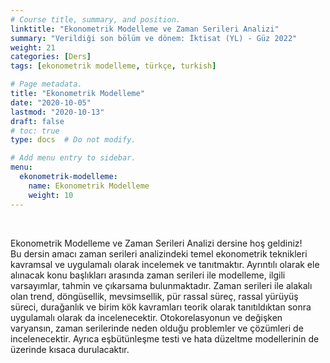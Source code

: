 ```yaml
---
# Course title, summary, and position.
linktitle: "Ekonometrik Modelleme ve Zaman Serileri Analizi"
summary: "Verildiği son bölüm ve dönem: İktisat (YL) - Güz 2022"
weight: 21
categories: [Ders]
tags: [ekonometrik modelleme, türkçe, turkish]

# Page metadata.
title: "Ekonometrik Modelleme"
date: "2020-10-05"
lastmod: "2020-10-13"
draft: false
# toc: true
type: docs  # Do not modify.

# Add menu entry to sidebar.
menu:
  ekonometrik-modelleme:
    name: Ekonometrik Modelleme
    weight: 10
---
```


<br>

Ekonometrik Modelleme ve Zaman Serileri Analizi dersine hoş geldiniz!  
Bu dersin amacı zaman serileri analizindeki temel ekonometrik teknikleri kavramsal ve uygulamalı olarak incelemek ve tanıtmaktır. Ayrıntılı olarak ele alınacak konu başlıkları arasında zaman serileri ile modelleme, ilgili varsayımlar, tahmin ve çıkarsama bulunmaktadır. Zaman serileri ile alakalı olan trend, döngüsellik, mevsimsellik, pür rassal süreç, rassal yürüyüş süreci, durağanlık ve birim kök kavramları teorik olarak tanıtıldıktan sonra uygulamalı olarak da incelenecektir. Otokorelasyonun ve değişken varyansın, zaman serilerinde neden olduğu problemler ve çözümleri de incelenecektir. Ayrıca eşbütünleşme testi ve hata düzeltme modellerinin de üzerinde kısaca durulacaktır.
